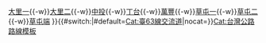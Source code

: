 {{高速公路
| 模板名稱 = 台63線
| 名稱 = [[File:TW PHW63.svg|20px]][[台灣省道]][[台63線|63線]]（[[臺中市|中]][[南投縣|投]]公路）
| 代表色 = #003876
| 交流道列表 = [[台中端]]{{-w}}[[大里一交流道 (台63線)|大里一]]{{-w}}[[大里二交流道 (台63線)|大里二]]{{-w}}[[中投交流道|中投]]{{-w}}[[丁台交流道|丁台]]{{-w}}[[萬豐交流道|萬豐]]{{-w}}[[草屯一交流道|草屯一]]{{-w}}[[草屯二交流道|草屯二]]{{-w}}[[草屯端]]
}}<includeonly>{{#switch:{{{1}}}|#default=[[Cat:臺63線交流道]]|nocat=}}</includeonly><noinclude>[[Cat:台灣公路路線模板]]</noinclude>